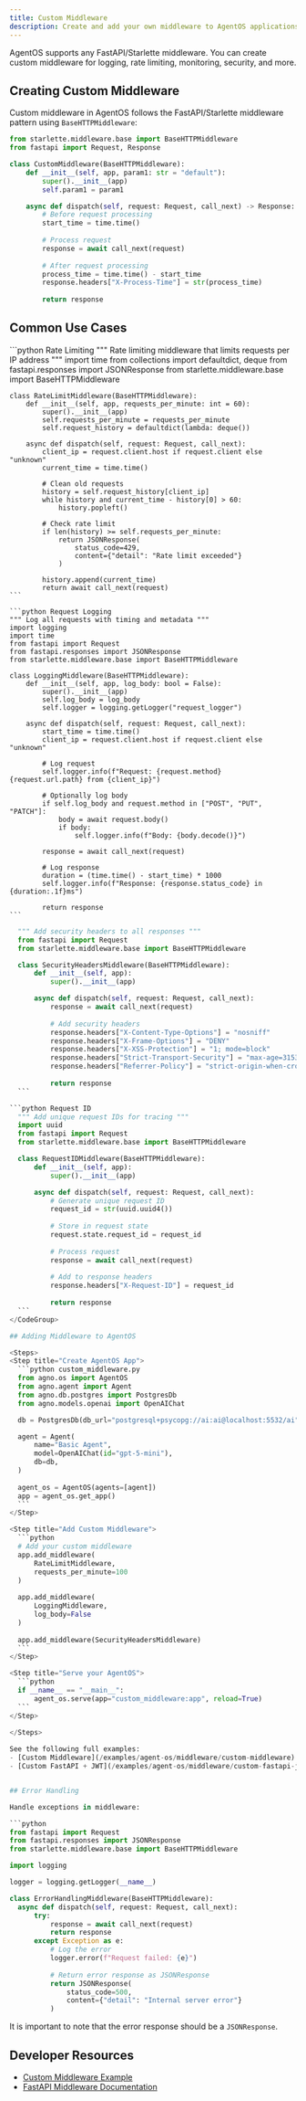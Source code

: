 ```yaml
---
title: Custom Middleware
description: Create and add your own middleware to AgentOS applications
---
```


AgentOS supports any FastAPI/Starlette middleware. You can create custom middleware for logging, rate limiting, monitoring, security, and more.

## Creating Custom Middleware

Custom middleware in AgentOS follows the FastAPI/Starlette middleware pattern using `BaseHTTPMiddleware`:

```python
from starlette.middleware.base import BaseHTTPMiddleware
from fastapi import Request, Response

class CustomMiddleware(BaseHTTPMiddleware):
    def __init__(self, app, param1: str = "default"):
        super().__init__(app)
        self.param1 = param1

    async def dispatch(self, request: Request, call_next) -> Response:
        # Before request processing
        start_time = time.time()
        
        # Process request
        response = await call_next(request)
        
        # After request processing  
        process_time = time.time() - start_time
        response.headers["X-Process-Time"] = str(process_time)
        
        return response
```

## Common Use Cases

<CodeGroup>
    ```python Rate Limiting
    """ Rate limiting middleware that limits requests per IP address """
    import time
    from collections import defaultdict, deque
    from fastapi.responses import JSONResponse
    from starlette.middleware.base import BaseHTTPMiddleware

    class RateLimitMiddleware(BaseHTTPMiddleware):
        def __init__(self, app, requests_per_minute: int = 60):
            super().__init__(app)
            self.requests_per_minute = requests_per_minute
            self.request_history = defaultdict(lambda: deque())

        async def dispatch(self, request: Request, call_next):
            client_ip = request.client.host if request.client else "unknown"
            current_time = time.time()
            
            # Clean old requests
            history = self.request_history[client_ip]
            while history and current_time - history[0] > 60:
                history.popleft()
            
            # Check rate limit
            if len(history) >= self.requests_per_minute:
                return JSONResponse(
                    status_code=429,
                    content={"detail": "Rate limit exceeded"}
                )
            
            history.append(current_time)
            return await call_next(request)
    ```
  
    ```python Request Logging
    """ Log all requests with timing and metadata """
    import logging
    import time
    from fastapi import Request
    from fastapi.responses import JSONResponse
    from starlette.middleware.base import BaseHTTPMiddleware

    class LoggingMiddleware(BaseHTTPMiddleware):
        def __init__(self, app, log_body: bool = False):
            super().__init__(app)
            self.log_body = log_body
            self.logger = logging.getLogger("request_logger")

        async def dispatch(self, request: Request, call_next):
            start_time = time.time()
            client_ip = request.client.host if request.client else "unknown"
            
            # Log request
            self.logger.info(f"Request: {request.method} {request.url.path} from {client_ip}")
            
            # Optionally log body
            if self.log_body and request.method in ["POST", "PUT", "PATCH"]:
                body = await request.body()
                if body:
                    self.logger.info(f"Body: {body.decode()}")
            
            response = await call_next(request)
            
            # Log response
            duration = (time.time() - start_time) * 1000
            self.logger.info(f"Response: {response.status_code} in {duration:.1f}ms")
            
            return response
    ```
  
  ```python Security Headers
    """ Add security headers to all responses """
    from fastapi import Request
    from starlette.middleware.base import BaseHTTPMiddleware

    class SecurityHeadersMiddleware(BaseHTTPMiddleware):
        def __init__(self, app):
            super().__init__(app)

        async def dispatch(self, request: Request, call_next):
            response = await call_next(request)
            
            # Add security headers
            response.headers["X-Content-Type-Options"] = "nosniff"
            response.headers["X-Frame-Options"] = "DENY"
            response.headers["X-XSS-Protection"] = "1; mode=block"
            response.headers["Strict-Transport-Security"] = "max-age=31536000; includeSubDomains"
            response.headers["Referrer-Policy"] = "strict-origin-when-cross-origin"
            
            return response
    ```
  
  ```python Request ID
    """ Add unique request IDs for tracing """
    import uuid
    from fastapi import Request
    from starlette.middleware.base import BaseHTTPMiddleware

    class RequestIDMiddleware(BaseHTTPMiddleware):
        def __init__(self, app):
            super().__init__(app)

        async def dispatch(self, request: Request, call_next):
            # Generate unique request ID
            request_id = str(uuid.uuid4())
            
            # Store in request state
            request.state.request_id = request_id
            
            # Process request
            response = await call_next(request)
            
            # Add to response headers
            response.headers["X-Request-ID"] = request_id
            
            return response
    ```
</CodeGroup>

## Adding Middleware to AgentOS

<Steps>
  <Step title="Create AgentOS App">
    ```python custom_middleware.py
    from agno.os import AgentOS
    from agno.agent import Agent
    from agno.db.postgres import PostgresDb
    from agno.models.openai import OpenAIChat

    db = PostgresDb(db_url="postgresql+psycopg://ai:ai@localhost:5532/ai")

    agent = Agent(
        name="Basic Agent",
        model=OpenAIChat(id="gpt-5-mini"),
        db=db,
    )
    
    agent_os = AgentOS(agents=[agent])
    app = agent_os.get_app()
    ```
  </Step>
  
  <Step title="Add Custom Middleware">
    ```python
    # Add your custom middleware
    app.add_middleware(
        RateLimitMiddleware,
        requests_per_minute=100
    )
    
    app.add_middleware(
        LoggingMiddleware,
        log_body=False
    )
    
    app.add_middleware(SecurityHeadersMiddleware)
    ```
  </Step>

  <Step title="Serve your AgentOS">
    ```python
    if __name__ == "__main__":
        agent_os.serve(app="custom_middleware:app", reload=True)
    ```
  </Step>
    
</Steps>

See the following full examples:
- [Custom Middleware](/examples/agent-os/middleware/custom-middleware)
- [Custom FastAPI + JWT](/examples/agent-os/middleware/custom-fastapi-jwt)


## Error Handling

Handle exceptions in middleware:

```python
from fastapi import Request
from fastapi.responses import JSONResponse
from starlette.middleware.base import BaseHTTPMiddleware

import logging

logger = logging.getLogger(__name__)

class ErrorHandlingMiddleware(BaseHTTPMiddleware):
    async def dispatch(self, request: Request, call_next):
        try:
            response = await call_next(request)
            return response
        except Exception as e:
            # Log the error
            logger.error(f"Request failed: {e}")
            
            # Return error response as JSONResponse
            return JSONResponse(
                status_code=500,
                content={"detail": "Internal server error"}
            )
```

It is important to note that the error response should be a `JSONResponse`.

## Developer Resources

- [Custom Middleware Example](/examples/agent-os/middleware/custom-middleware)
- [FastAPI Middleware Documentation](https://fastapi.tiangolo.com/tutorial/middleware/)
